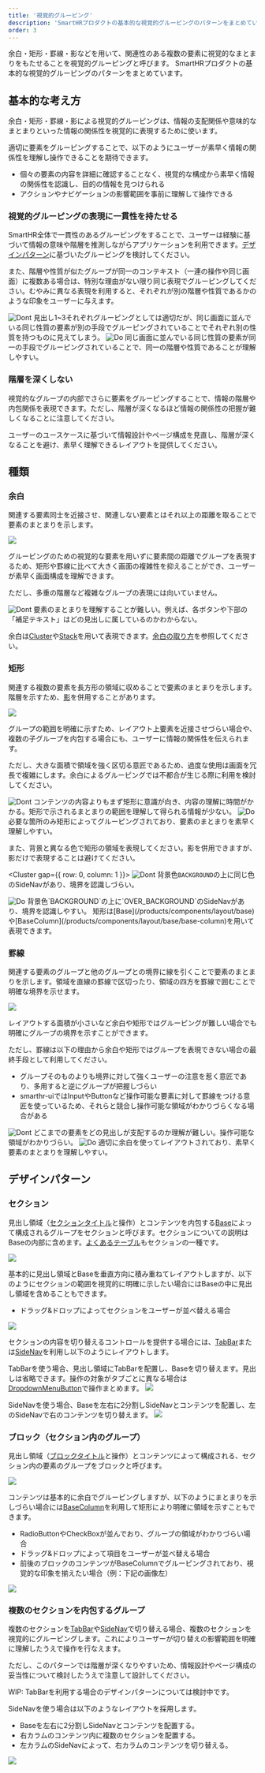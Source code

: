 ```yaml
---
title: '視覚的グルーピング'
description: 'SmartHRプロダクトの基本的な視覚的グルーピングのパターンをまとめています。'
order: 3
---
```




余白・矩形・罫線・影などを用いて、関連性のある複数の要素に視覚的なまとまりをもたせることを視覚的グルーピングと呼びます。
SmartHRプロダクトの基本的な視覚的グルーピングのパターンをまとめています。

## 基本的な考え方
余白・矩形・罫線・影による視覚的グルーピングは、情報の支配関係や意味的なまとまりといった情報の関係性を視覚的に表現するために使います。

適切に要素をグルーピングすることで、以下のようにユーザーが素早く情報の関係性を理解し操作できることを期待できます。

- 個々の要素の内容を詳細に確認することなく、視覚的な構成から素早く情報の関係性を認識し、目的の情報を見つけられる
- アクションやナビゲーションの影響範囲を事前に理解して操作できる

### 視覚的グルーピングの表現に一貫性を持たせる
SmartHR全体で一貫性のあるグルーピングをすることで、ユーザーは経験に基づいて情報の意味や階層を推測しながらアプリケーションを利用できます。[デザインパターン](#h2-2)に基づいたグルーピングを検討してください。

また、階層や性質が似たグループが同一のコンテキスト（一連の操作や同じ画面）に複数ある場合は、特別な理由がない限り同じ表現でグルーピングしてください。むやみに異なる表現を利用すると、それぞれが別の階層や性質であるかのような印象をユーザーに与えます。

<DoAndDont type="dont">
  <Image slot="img" src={imageUrlConsistencyDont} alt="Dont" />
  <Text slot="label">見出し1~3それぞれグルーピングとしては適切だが、同じ画面に並んでいる同じ性質の要素が別の手段でグルーピングされていることでそれぞれ別の性質を持つものに見えてしまう。</Text>
</DoAndDont>

<DoAndDont type="do">
  <Image slot="img" src={imageUrlConsistencyDo} alt="Do" />
  <Text slot="label">同じ画面に並んでいる同じ性質の要素が同一の手段でグルーピングされていることで、同一の階層や性質であることが理解しやすい。</Text>
</DoAndDont>

### 階層を深くしない
視覚的なグループの内部でさらに要素をグルーピングすることで、情報の階層や内包関係を表現できます。ただし、階層が深くなるほど情報の関係性の把握が難しくなることに注意してください。

ユーザーのユースケースに基づいて情報設計やページ構成を見直し、階層が深くなることを避け、素早く理解できるレイアウトを提供してください。

## 種類

### 余白

関連する要素同士を近接させ、関連しない要素とはそれ以上の距離を取ることで要素のまとまりを示します。

![](./images/gap.png)

グルーピングのための視覚的な要素を用いずに要素間の距離でグループを表現するため、矩形や罫線に比べて大きく画面の複雑性を抑えることができ、ユーザーが素早く画面構成を理解できます。

ただし、多重の階層など複雑なグループの表現には向いていません。

<DoAndDont type="dont">
  <Image slot="img" src={imageUrlGapDont} alt="Dont" />
  <Text slot="label">要素のまとまりを理解することが難しい。例えば、各ボタンや下部の「補足テキスト」はどの見出しに属しているのかわからない。</Text>
</DoAndDont>

余白は[Cluster](/products/components/layout/cluster/)や[Stack](/products/components/layout/stack/)を用いて表現できます。[余白の取り方](/products/design-patterns/spacing-layout-pattern/)を参照してください。

### 矩形

関連する複数の要素を長方形の領域に収めることで要素のまとまりを示します。階層を示すため、[影](/products/design-tokens/shadow/)を併用することがあります。

![](./images/rectangle.png)

グループの範囲を明確に示すため、レイアウト上要素を近接させづらい場合や、複数の子グループを内包する場合にも、ユーザーに情報の関係性を伝えられます。

ただし、大きな面積で領域を強く区切る意匠であるため、過度な使用は画面を冗長で複雑にします。余白によるグルーピングでは不都合が生じる際に利用を検討してください。

<DoAndDont type="dont">
  <Image slot="img" src={imageUrlRectangleDont} alt="Dont" />
  <Text slot="label">コンテンツの内容よりもまず矩形に意識が向き、内容の理解に時間がかかる。矩形で示されるまとまりの範囲を理解して得られる情報が少ない。</Text>
</DoAndDont>

<DoAndDont type="do">
  <Image slot="img" src={imageUrlRectangleDo} alt="Do" />
  <Text slot="label">必要な箇所のみ矩形によってグルーピングされており、要素のまとまりを素早く理解しやすい。</Text>
</DoAndDont>

また、背景と異なる色で矩形の領域を表現してください。影を併用できますが、影だけで表現することは避けてください。

<Cluster gap={{ row: 0, column: 1 }}>
  <DoAndDont type="dont" width="calc(50% - 8px)">
    <Image slot="img" src={imageUrlRectangleColorDont} alt="Dont" />
    <Text slot="label">背景色`BACKGROUND`の上に同じ色のSideNavがあり、境界を認識しづらい。</Text>
  </DoAndDont>

  <DoAndDont type="do" width="calc(50% - 8px)">
    <Image slot="img" src={imageUrlRectangleColorDo} alt="Do" />
    <Text slot="label">背景色`BACKGROUND`の上に`OVER_BACKGROUND`のSideNavがあり、境界を認識しやすい。</Text>
  </DoAndDont>
</Cluster>
矩形は[Base](/products/components/layout/base)や[BaseColumn](/products/components/layout/base/base-column)を用いて表現できます。

### 罫線

関連する要素のグループと他のグループとの境界に線を引くことで要素のまとまりを示します。領域を直線の罫線で区切ったり、領域の四方を罫線で囲むことで明確な境界を示せます。

![](./images/border.png)

レイアウトする面積が小さいなど余白や矩形ではグルーピングが難しい場合でも明確にグループの境界を示すことができます。

ただし、罫線は以下の理由から余白や矩形ではグループを表現できない場合の最終手段として利用してください。
- グループそのものよりも境界に対して強くユーザーの注意を惹く意匠であり、多用すると逆にグループが把握しづらい
- smarthr-uiではInputやButtonなど操作可能な要素に対して罫線をつける意匠を使っているため、それらと競合し操作可能な領域がわかりづらくなる場合がある

<DoAndDont type="dont">
  <Image slot="img" src={imageUrlBorderDont} alt="Dont" />
  <Text slot="label">どこまでの要素をどの見出しが支配するのか理解が難しい。操作可能な領域がわかりづらい。</Text>
</DoAndDont>

<DoAndDont type="do">
  <Image slot="img" src={imageUrlBorderDo} alt="Do" />
  <Text slot="label">適切に余白を使ってレイアウトされており、素早く要素のまとまりを理解しやすい。</Text>
</DoAndDont>

## デザインパターン

### セクション

見出し領域（[セクションタイトル](/products/components/heading/#h3-1)と操作）とコンテンツを内包する[Base](/products/components/base/)によって構成されるグループをセクションと呼びます。セクションについての説明はBaseの内部に含めます。[よくあるテーブル](/products/design-patterns/smarthr-table/)もセクションの一種です。

![](./images/section-basic.png)

基本的に見出し領域とBaseを垂直方向に積み重ねてレイアウトしますが、以下のようにセクションの範囲を視覚的に明確に示したい場合にはBaseの中に見出し領域を含めることもできます。
- ドラッグ&ドロップによってセクションをユーザーが並べ替える場合

![](./images/section-alt.png)

セクションの内容を切り替えるコントロールを提供する場合には、[TabBar](/products/components/tab-bar/)または[SideNav](/products/components/side-nav/)を利用し以下のようにレイアウトします。

TabBarを使う場合、見出し領域にTabBarを配置し、Baseを切り替えます。見出しは省略できます。操作の対象がタブごとに異なる場合は[DropdownMenuButton](/products/components/dropdown/dropdown-menu-button/)で操作まとめます。
![](./images/section-with-tabbar.png)

SideNavを使う場合、Baseを左右に2分割しSideNavとコンテンツを配置し、左のSideNavで右のコンテンツを切り替えます。
![](./images/section-with-sidenav.png)

### ブロック（セクション内のグループ）

見出し領域（[ブロックタイトル](/products/components/heading/#h3-2)と操作）とコンテンツによって構成される、セクション内の要素のグループをブロックと呼びます。

![](./images/block-basic.png)

コンテンツは基本的に余白でグルーピングしますが、以下のようにまとまりを示しづらい場合には[BaseColumn](/products/components/base/base-column/)を利用して矩形により明確に領域を示すこともできます。
- RadioButtonやCheckBoxが並んでおり、グループの領域がわかりづらい場合
- ドラッグ&ドロップによって項目をユーザーが並べ替える場合
- 前後のブロックのコンテンツがBaseColumnでグルーピングされており、視覚的な印象を揃えたい場合（例：下記の画像左）

![](./images/block-alt.png)

### 複数のセクションを内包するグループ

複数のセクションを[TabBar](/products/components/tab-bar/)や[SideNav](/products/components/side-nav/)で切り替える場合、複数のセクションを視覚的にグルーピングします。これによりユーザーが切り替えの影響範囲を明確に理解したうえで操作を行なえます。

ただし、このパターンでは階層が深くなりやすいため、情報設計やページ構成の妥当性について検討したうえで注意して設計してください。

WIP: TabBarを利用する場合のデザインパターンについては検討中です。

SideNavを使う場合は以下のようなレイアウトを採用します。

- Baseを左右に2分割しSideNavとコンテンツを配置する。
- 右カラムのコンテンツ内に複数のセクションを配置する。
- 左カラムのSideNavによって、右カラムのコンテンツを切り替える。

![](./images/sections-sidenav.png)